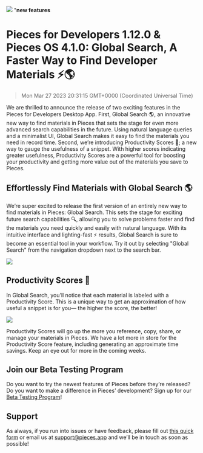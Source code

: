 ![](https://uploads-ssl.webflow.com/6143afec68f555387049efb3/64146cbada956bcd48966cad_pfd-1120_82585e8e7c8d35c972d2e8cce51a30b2_2000.jpeg)
"**new features**
# Pieces for Developers 1.12.0 & Pieces OS 4.1.0: Global Search, A Faster Way to Find Developer Materials ⚡🌎
> Mon Mar 27 2023 20:31:15 GMT+0000 (Coordinated Universal Time)

We are thrilled to announce the release of two exciting features in the Pieces for Developers Desktop App. First, Global Search 🌎, an innovative new way to find materials in Pieces that sets the stage for even more advanced search capabilities in the future. Using natural language queries and a minimalist UI, Global Search makes it easy to find the materials you need in record time. Second, we’re introducing Productivity Scores 💯; a new way to gauge the usefulness of a snippet. With higher scores indicating greater usefulness, Productivity Scores are a powerful tool for boosting your productivity and getting more value out of the materials you save to Pieces.

## Effortlessly Find Materials with Global Search 🌎
We’re super excited to release the first version of an entirely new way to find materials in Pieces: Global Search. This sets the stage for exciting future search capabilities 🔍, allowing you to solve problems faster and find the materials you need quickly and easily with natural language. With its intuitive interface and lighting-fast ⚡ results, Global Search is sure to become an essential tool in your workflow. Try it out by selecting &quot;Global Search&quot; from the navigation dropdown next to the search bar.

![](https://uploads-ssl.webflow.com/6143afec68f555387049efb3/64146cbbda956b5387966e58_global-search_4b83fbfc6fc9998dbe8734218c3c598d.gif)

## Productivity Scores 💯
In Global Search, you’ll notice that each material is labeled with a Productivity Score. This is a unique way to get an approximation of how useful a snippet is for you— the higher the score, the better!

![](https://uploads-ssl.webflow.com/6143afec68f555387049efb3/64146cbbda956bd6e7966d62_screenshot-2023-03-16-at-10032-pm_e80397229f1db855d0a30129c4f29e4f_800.jpeg)

Productivity Scores will go up the more you reference, copy, share, or manage your materials in Pieces. We have a lot more in store for the Productivity Score feature, including generating an approximate time savings. Keep an eye out for more in the coming weeks.

## Join our Beta Testing Program
Do you want to try the newest features of Pieces before they’re released? Do you want to make a difference in Pieces’ development? Sign up for our <a href="https://getpieces.typeform.com/to/XGGlUqEI" target="_blank" rel="noopener noreferrer">Beta Testing Program</a>!

## Support
As always, if you run into issues or have feedback, please fill out <a href="https://getpieces.typeform.com/to/mCjBSIjF" target="_blank" rel="noopener noreferrer">this quick form</a> or email us at <a href="mailto:support@pieces.app" target="_blank" rel="noopener noreferrer">support@pieces.app</a> and we’ll be in touch as soon as possible!
